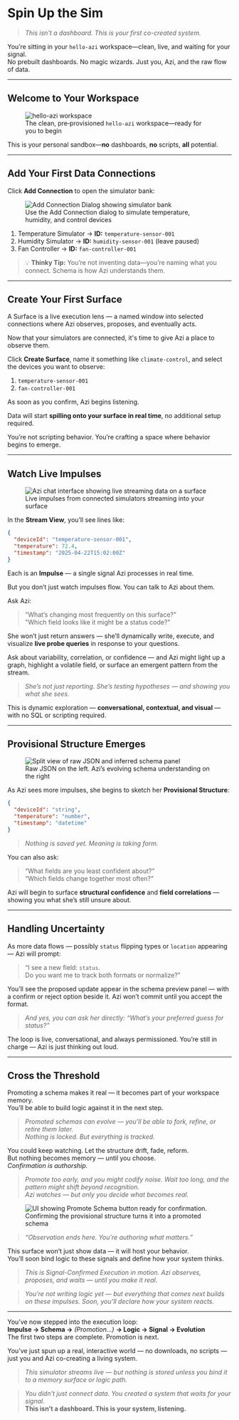# Spin Up the Sim

> _This isn’t a dashboard. This is your first co-created system._

You’re sitting in your `hello‑azi` workspace—clean, live, and waiting for your signal.  
No prebuilt dashboards. No magic wizards. Just you, Azi, and the raw flow of data.

---

## Welcome to Your Workspace

<figure class="my-8 flex flex-col items-start text-left">
  <img
    data-eac-bypass-base
    src="/assets/first-execution-hello-azi-welcome.png"
    alt="hello-azi workspace"
    class="rounded-xl shadow-xl ring-1 ring-indigo-400/30 w-full max-w-md"
  />
  <figcaption class="mt-4 text-sm text-indigo-300 tracking-wide uppercase">
    The clean, pre‑provisioned <code>hello-azi</code> workspace—ready for you to
    begin
  </figcaption>
</figure>

This is your personal sandbox—**no** dashboards, **no** scripts, **all** potential.

---

## Add Your First Data Connections

Click **Add Connection** to open the simulator bank:

<figure class="my-8 flex flex-col items-start text-left">
  <img
    data-eac-bypass-base
    src="/assets/first-execution-add-connection.png"
    alt="Add Connection Dialog showing simulator bank"
    class="rounded-2xl shadow-xl ring-1 ring-pink-400/30 w-full max-w-md"
  />
  <figcaption class="mt-4 text-sm text-pink-300 tracking-wide uppercase">
    Use the Add Connection dialog to simulate temperature, humidity, and control
    devices
  </figcaption>
</figure>

1. Temperature Simulator → **ID:** `temperature-sensor-001`
2. Humidity Simulator → **ID:** `humidity-sensor-001` (leave paused)
3. Fan Controller → **ID:** `fan-controller-001`

> 💡 **Thinky Tip:** You’re not inventing data—you’re naming what you connect. Schema is how Azi understands them.

---

## Create Your First Surface

A Surface is a live execution lens — a named window into selected connections where Azi observes, proposes, and eventually acts.

Now that your simulators are connected, it's time to give Azi a place to observe them.

Click **Create Surface**, name it something like `climate-control`, and select the devices you want to observe:

1. `temperature-sensor-001`
2. `fan-controller-001`

As soon as you confirm, Azi begins listening.

Data will start **spilling onto your surface in real time**, no additional setup required.

You’re not scripting behavior. You’re crafting a space where behavior begins to emerge.

---

## Watch Live Impulses

<figure class="my-8 flex flex-col items-start text-left">
  <img
    data-eac-bypass-base
    src="/assets/first-execution-live-connections.png"
    alt="Azi chat interface showing live streaming data on a surface"
    class="rounded-xl shadow-xl ring-1 ring-indigo-400/30 w-full max-w-md"
  />
  <figcaption class="mt-4 text-sm text-indigo-300 tracking-wide uppercase">
    Live impulses from connected simulators streaming into your surface
  </figcaption>
</figure>

In the **Stream View**, you’ll see lines like:

```json
{
  "deviceId": "temperature-sensor-001",
  "temperature": 72.4,
  "timestamp": "2025-04-22T15:02:00Z"
}
```

Each is an **Impulse** — a single signal Azi processes in real time.

But you don’t just watch impulses flow. You can talk to Azi about them.

Ask Azi:

> "What’s changing most frequently on this surface?"  
> "Which field looks like it might be a status code?"

She won’t just return answers — she’ll dynamically write, execute, and visualize **live probe queries** in response to your questions.

Ask about variability, correlation, or confidence — and Azi might light up a graph, highlight a volatile field, or surface an emergent pattern from the stream.

> _She’s not just reporting. She’s testing hypotheses — and showing you what she sees._

This is dynamic exploration — **conversational, contextual, and visual** — with no SQL or scripting required.

---

## Provisional Structure Emerges

<figure class="my-8 flex flex-col items-start text-left">
  <img
    data-eac-bypass-base
    src="/assets/observe-schema-split.png"
    alt="Split view of raw JSON and inferred schema panel"
    class="rounded-xl shadow-xl ring-1 ring-cyan-400/30 w-full max-w-md"
  />
  <figcaption class="mt-4 text-sm text-cyan-300 tracking-wide uppercase">
    Raw JSON on the left. Azi’s evolving schema understanding on the right
  </figcaption>
</figure>

As Azi sees more impulses, she begins to sketch her **Provisional Structure**:

```json
{
  "deviceId": "string",
  "temperature": "number",
  "timestamp": "datetime"
}
```

> _Nothing is saved yet. Meaning is taking form._

You can also ask:

> “What fields are you least confident about?”  
> “Which fields change together most often?”

Azi will begin to surface **structural confidence** and **field correlations** — showing you what she’s still unsure about.

---

## Handling Uncertainty

As more data flows — possibly `status` flipping types or `location` appearing — Azi will prompt:

> “I see a new field: `status`.  
> Do you want me to track both formats or normalize?”

You’ll see the proposed update appear in the schema preview panel — with a confirm or reject option beside it. Azi won’t commit until you accept the format.

> _And yes, you can ask her directly: “What’s your preferred guess for status?”_

The loop is live, conversational, and always permissioned. You’re still in charge — Azi is just thinking out loud.

---

## Cross the Threshold

Promoting a schema makes it real — it becomes part of your workspace memory.  
You’ll be able to build logic against it in the next step.

> _Promoted schemas can evolve — you’ll be able to fork, refine, or retire them later._  
> _Nothing is locked. But everything is tracked._

You could keep watching. Let the structure drift, fade, reform.  
But nothing becomes memory — until you choose.  
_Confirmation is authorship._

> _Promote too early, and you might codify noise. Wait too long, and the pattern might shift beyond recognition._  
> _Azi watches — but only you decide what becomes real._

<figure class="my-8 flex flex-col items-center text-center max-w-xl w-full">
  <img
    data-eac-bypass-base
    src="/assets/docs/promote-schema-button.png"
    alt="UI showing Promote Schema button ready for confirmation."
    class="rounded-2xl shadow-2xl ring-1 ring-white/10 w-full"
  />
  <figcaption class="mt-4 text-sm text-neutral-400 tracking-wide uppercase">
    Confirming the provisional structure turns it into a promoted schema
  </figcaption>
</figure>

> _“Observation ends here. You’re authoring what matters.”_

This surface won’t just show data — it will host your behavior.  
You’ll soon bind logic to these signals and define how your system thinks.

> _This is Signal-Confirmed Execution in motion. Azi observes, proposes, and waits — until you make it real._

> _You’re not writing logic yet — but everything that comes next builds on these impulses. Soon, you’ll declare how your system reacts._

---

You’ve now stepped into the execution loop:  
**Impulse → Schema →** _(Promotion...)_ **→ Logic → Signal → Evolution**  
The first two steps are complete. Promotion is next.

You’ve just spun up a real, interactive world — no downloads, no scripts — just you and Azi co-creating a living system.

> _This simulator streams live — but nothing is stored unless you bind it to a memory surface or logic path._

> _You didn’t just connect data. You created a system that waits for your signal._  
> **This isn’t a dashboard. This is your system, listening.**

